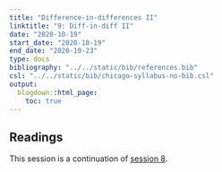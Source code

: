 ```yaml
---
title: "Difference-in-differences II"
linktitle: "9: Diff-in-diff II"
date: "2020-10-19"
start_date: "2020-10-19"
end_date: "2020-10-23"
type: docs
bibliography: "../../static/bib/references.bib"
csl: "../../static/bib/chicago-syllabus-no-bib.csl"
output:
  blogdown::html_page:
    toc: true
---
```


## Readings

This session is a continuation of [session 8](/content/08-content/).
